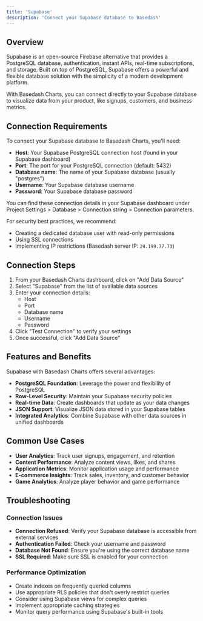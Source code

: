 ```yaml
---
title: 'Supabase'
description: 'Connect your Supabase database to Basedash'
---
```


## Overview

Supabase is an open-source Firebase alternative that provides a PostgreSQL database, authentication, instant APIs, real-time subscriptions, and storage. Built on top of PostgreSQL, Supabase offers a powerful and flexible database solution with the simplicity of a modern development platform.

With Basedash Charts, you can connect directly to your Supabase database to visualize data from your product, like signups, customers, and business metrics.

## Connection Requirements

To connect your Supabase database to Basedash Charts, you'll need:

- **Host**: Your Supabase PostgreSQL connection host (found in your Supabase dashboard)
- **Port**: The port for your PostgreSQL connection (default: 5432)
- **Database name**: The name of your Supabase database (usually "postgres")
- **Username**: Your Supabase database username
- **Password**: Your Supabase database password

You can find these connection details in your Supabase dashboard under Project Settings > Database > Connection string > Connection parameters.

For security best practices, we recommend:
- Creating a dedicated database user with read-only permissions
- Using SSL connections
- Implementing IP restrictions (Basedash server IP: `24.199.77.73`)

## Connection Steps

1. From your Basedash Charts dashboard, click on "Add Data Source"
2. Select "Supabase" from the list of available data sources
3. Enter your connection details:
   - Host
   - Port
   - Database name
   - Username
   - Password
4. Click "Test Connection" to verify your settings
5. Once successful, click "Add Data Source"

## Features and Benefits

Supabase with Basedash Charts offers several advantages:

- **PostgreSQL Foundation**: Leverage the power and flexibility of PostgreSQL
- **Row-Level Security**: Maintain your Supabase security policies
- **Real-time Data**: Create dashboards that update as your data changes
- **JSON Support**: Visualize JSON data stored in your Supabase tables
- **Integrated Analytics**: Combine Supabase with other data sources in unified dashboards

## Common Use Cases

- **User Analytics**: Track user signups, engagement, and retention
- **Content Performance**: Analyze content views, likes, and shares
- **Application Metrics**: Monitor application usage and performance
- **E-commerce Insights**: Track sales, inventory, and customer behavior
- **Game Analytics**: Analyze player behavior and game performance

## Troubleshooting

### Connection Issues

- **Connection Refused**: Verify your Supabase database is accessible from external services
- **Authentication Failed**: Check your username and password
- **Database Not Found**: Ensure you're using the correct database name
- **SSL Required**: Make sure SSL is enabled for your connection

### Performance Optimization

- Create indexes on frequently queried columns
- Use appropriate RLS policies that don't overly restrict queries
- Consider using Supabase views for complex queries
- Implement appropriate caching strategies
- Monitor query performance using Supabase's built-in tools
